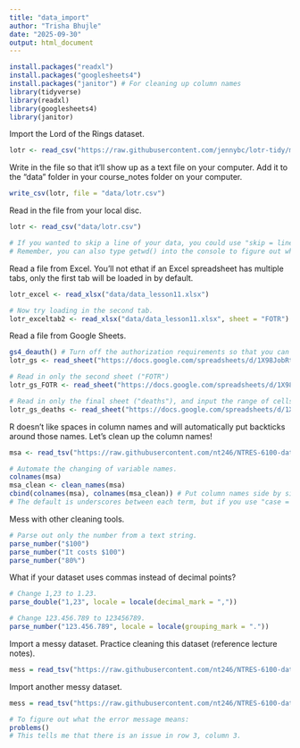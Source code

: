 ```yaml
---
title: "data_import"
author: "Trisha Bhujle"
date: "2025-09-30"
output: html_document
---
```


```r
install.packages("readxl") 
install.packages("googlesheets4")
install.packages("janitor") # For cleaning up column names
library(tidyverse)
library(readxl)
library(googlesheets4)
library(janitor)
```

Import the Lord of the Rings dataset.
```r
lotr <- read_csv("https://raw.githubusercontent.com/jennybc/lotr-tidy/master/data/lotr_tidy.csv")
```

Write in the file so that it'll show up as a text file on your computer. Add it to the "data" folder in your course_notes folder on your computer.
```r
write_csv(lotr, file = "data/lotr.csv")
```

Read in the file from your local disc. 
```r
lotr <- read_csv("data/lotr.csv")

# If you wanted to skip a line of your data, you could use "skip = line #". If you have comments on certain lines of your data, you could say comment = "#".
# Remember, you can also type getwd() into the console to figure out where your files are stored!
```

Read a file from Excel. You'll not ethat if an Excel spreadsheet has multiple tabs, only the first tab will be loaded in by default.
```r
lotr_excel <- read_xlsx("data/data_lesson11.xlsx")

# Now try loading in the second tab. 
lotr_exceltab2 <- read_xlsx("data/data_lesson11.xlsx", sheet = "FOTR")
```


Read a file from Google Sheets.
```r
gs4_deauth() # Turn off the authorization requirements so that you can read in the file and there are no restrictions on access to the sheet.
lotr_gs <- read_sheet("https://docs.google.com/spreadsheets/d/1X98JobRtA3JGBFacs_JSjiX-4DPQ0vZYtNl_ozqF6IE/edit#gid=754443596")

# Read in only the second sheet ("FOTR")
lotr_gs_FOTR <- read_sheet("https://docs.google.com/spreadsheets/d/1X98JobRtA3JGBFacs_JSjiX-4DPQ0vZYtNl_ozqF6IE/edit#gid=754443596", sheet = "FOTR")

# Read in only the final sheet ("deaths"), and input the range of cells you want to import from.
lotr_gs_deaths <- read_sheet("https://docs.google.com/spreadsheets/d/1X98JobRtA3JGBFacs_JSjiX-4DPQ0vZYtNl_ozqF6IE/edit#gid=754443596", sheet = "deaths", range = "A5:F15")
```

R doesn't like spaces in column names and will automatically put backticks around those names. Let's clean up the column names!
```r
msa <- read_tsv("https://raw.githubusercontent.com/nt246/NTRES-6100-data-science/main/datasets/janitor_mymsa_subset.txt")

# Automate the changing of variable names.
colnames(msa)
msa_clean <- clean_names(msa)
cbind(colnames(msa), colnames(msa_clean)) # Put column names side by side to see how they changed.
# The default is underscores between each term, but if you use "case = XYZ" after "msa" in the clean_names function, you can use other separators as well! For example: msa_clean <- clean_names(msa, case = "upper_camel")
```

Mess with other cleaning tools.
```r
# Parse out only the number from a text string. 
parse_number("$100")
parse_number("It costs $100")
parse_number("80%")
```


What if your dataset uses commas instead of decimal points? 
```r
# Change 1,23 to 1.23.
parse_double("1,23", locale = locale(decimal_mark = ","))

# Change 123.456.789 to 123456789.
parse_number("123.456.789", locale = locale(grouping_mark = "."))
```


Import a messy dataset. Practice cleaning this dataset (reference lecture notes).
```r
mess = read_tsv("https://raw.githubusercontent.com/nt246/NTRES-6100-data-science/refs/heads/main/datasets/messy_data.tsv", locale = locale(decimal_mark = ","))
```

Import another messy dataset.
```r
mess = read_tsv("https://raw.githubusercontent.com/nt246/NTRES-6100-data-science/refs/heads/main/datasets/messy_data.tsv", locale = locale(decimal_mark = ","), na = c("Missing", "N/A"))

# To figure out what the error message means: 
problems()
# This tells me that there is an issue in row 3, column 3.
```








